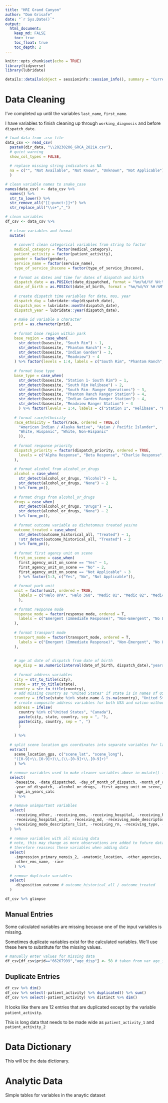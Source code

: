 ```yaml
---
title: "HRI Grand Canyon"
author: "Dom Grisafe"
date: "`r Sys.Date()`"
output: 
  html_document:
    keep_md: FALSE
    toc: true
    toc_float: true
    toc_depth: 2
---
```


```r
knitr::opts_chunk$set(echo = TRUE)
library(tidyverse)
library(lubridate)
```

```r
details::details(object = sessioninfo::session_info(), summary = "Current Session Info")
```

# Data Cleaning

I've completed up until the variables `last_name`, `first_name`.

I have variables to finish cleaning up through `working_diagnosis` and before `dispatch_date`.

```r
# load data from .csv file
data_csv <- read_csv(
  paste0(dir_data, "\\20230206_GRCA_2021A.csv"),
  # quiet warning
  show_col_types = FALSE,
  
  # replace missing string indicators as NA
  na = c("", "Not Available", "Not Known", "Unknown", "Not Applicable")
  )

# clean variable names to snake_case
names(data_csv) <- data_csv %>% 
  names() %>% 
  str_to_lower() %>% 
  str_remove_all("[[:punct:]]+") %>% 
  str_replace_all("\\s+","_")

# clean variables
df_csv <- data_csv %>% 
  
  # clean variables and format
  mutate(
    
    # convert clean categorical variables from string to factor
    medical_category = factor(medical_category),
    patient_activity = factor(patient_activity),
    gender = factor(gender),
    service_name = factor(service_name),
    type_of_service_ihscene = factor(type_of_service_ihscene),
    
    # format as dates and time for dates of dispatch and birth
    dispatch_date = as.POSIXct(date_dispatched, format = "%m/%d/%Y %H:%M"),
    date_of_birth = as.POSIXct(date_of_birth, format = "%m/%d/%Y %H:%M"),
    
    # create dispatch time variables for date, mos, year
    dispatch_day = lubridate::day(dispatch_date),
    dispatch_mos = lubridate::month(dispatch_date),
    dispatch_year = lubridate::year(dispatch_date),
    
    # make id variable a character
    prid = as.character(prid),
    
    # format base region within park
    base_region = case_when(
      str_detect(basesite, "South Rim") ~ 1,
      str_detect(basesite, "Phantom Ranch") ~ 2,
      str_detect(basesite, "Indian Garden") ~ 3,
      str_detect(basesite, "Meadview") ~ 4
    ) %>% factor(levels = 1:4, labels = c("South Rim", "Phantom Ranch", "Indian Garden", "Meadview")),
    
    # format base type
    base_type = case_when(
      str_detect(basesite, "Station 1- South Rim") ~ 1,
      str_detect(basesite, "South Rim Helibase") ~ 2,
      str_detect(basesite, "South Rim- Ranger Operations") ~ 3,
      str_detect(basesite, "Phantom Ranch Ranger Station") ~ 4,
      str_detect(basesite, "Indian Garden Ranger Station") ~ 4,
      str_detect(basesite, "Meadview Ranger Station") ~ 4
      ) %>% factor(levels = 1:4, labels = c("Station 1", "Helibase", "Ranger Operations", "Ranger Station")),
    
    # format race/ethnicity
    race_ethnicity = factor(race, ordered = TRUE,c(
      "American Indian / Alaska Native", "Asian / Pacific Islander", 
      "White, Hispanic", "White, Non-Hispanic"
      )),
    
    # format response priority
    dispatch_priority = factor(dispatch_priority, ordered = TRUE,
      levels = c("Alpha Response", "Beta Response", "Charlie Response", "Delta Response")
    ),
    
    # format alcohol from alcohol_or_drugs
    alcohol = case_when(
      str_detect(alcohol_or_drugs, "Alcohol") ~ 1,
      str_detect(alcohol_or_drugs, "None") ~ 2
    ) %>% form_yn(),
    
    # format drugs from alcohol_or_drugs
    drugs = case_when(
      str_detect(alcohol_or_drugs, "Drugs") ~ 1,
      str_detect(alcohol_or_drugs, "None") ~ 2
    ) %>% form_yn(),
    
    # format outcome variable as dichotomous treated yes/no
    outcome_treated = case_when(
      str_detect(outcome_historical_all, "Treated") ~ 1,
      !str_detect(outcome_historical_all, "Treated") ~ 2
    ) %>% form_yn(),
    
    # format first agency unit on scene
    first_on_scene = case_when(
      first_agency_unit_on_scene == "Yes" ~ 1,
      first_agency_unit_on_scene == "No" ~ 2,
      first_agency_unit_on_scene == "Not Applicable" ~ 3
      ) %>% factor(1:3, c("Yes", "No", "Not Applicable")),
    
    # format park unit
    unit = factor(unit, ordered = TRUE, 
      labels = c("Helo 8PA", "Helo 368", "Medic 81", "Medic 82", "Medic 84", "Park Ranger")
      ),
    
    # format response mode
    response_mode = factor(response_mode, ordered = T,
      labels = c("Emergent (Immediate Response)", "Non-Emergent", "No Lights/Sirens")
    ),    
    
    # format transport mode
    transport_mode = factor(transport_mode, ordered = T,
      labels = c("Emergent (Immediate Response)", "Non-Emergent", "No Lights/Sirens")
    ),
    
    
    # age at date of dispatch from date of birth
    age_disp = as.numeric(interval(date_of_birth, dispatch_date),"years"),
    
    # format address variables
    city = str_to_title(city),
    state = str_to_title(state),
    country = str_to_title(country),
    # add missing country as "United States" if state is in names of USA States
    country = ifelse(state %in% state.name & is.na(country), "United States", country),
    # create composite address variables for both USA and nation without states
    address = ifelse(
      country %in% c("United States", "Canada"), 
      paste(city, state, country, sep = ", "), 
      paste(city, country, sep = ", ")
      )
    
    ) %>%
  
  # split scene location gps coordinates into separate variables for latitude and longitude
  extract(
    scene_location_gps, c("scene_lat", "scene_long"), 
    "([0-9]+\\.[0-9]+)\\,(\\-[0-9]+\\.[0-9]+)"
    ) %>% 
  
  # remove variables used to make cleaner variables above in mutate() function 
  select(
    -basesite, -date_dispatched, -day_of_month_of_dispatch, -month_of_dispatch_alltime,
    -year_of_dispatch, -alcohol_or_drugs, -first_agency_unit_on_scene, -age,
    -age_in_years_calc
    ) %>% 
  
  # remove unimportant variables
  select(
    -receiving_other, -receiving_ems, -receiving_hospital, -receiving_hospital_designation,
    -receiving_hospital_unit, -receiving_md, -receiving_mode_descriptors, 
    -receiving_mode_descriptors_list, -receiving_rn, -receiving_type, -receiving_usng  
  ) %>% 
  
  # remove variables with all missing data
  # note, this may change as more observations are added to future datasets
  # therefore reassess these variables when adding data
  select(
    -impression_primary_nemsis_2, -anatomic_location, -other_agencies,
    -other_ems_name, -race
    ) %>% 
  
  # remove duplicate variables
  select(
    -disposition_outcome # outcome_historical_all / outcome_treated
  )
```

```r
df_csv %>% glimpse
```


## Manual Entries

Some calculated variables are missing because one of the input variables is missing.

Sometimes duplicate variables exist for the calculated variables. We'll use these here to substitute for the missing values.

```r
# manually enter values for missing data
df_csv[df_csv$prid=="66267999","age_disp"] <- 58 # taken from var age_in_years_calc
```


## Duplicate Entries

```r
df_csv %>% dim()
df_csv %>% select(-patient_activity) %>% duplicated() %>% sum()
df_csv %>% select(-patient_activity) %>% distinct %>% dim()
```

It looks like there are 12 entries that are duplicated except by the variable  `patient_activity`.

This is long data that needs to be made wide as `patient_activity_1` and `patient_activity_2`


# Data Dictionary

This will be the data dictionary.


# Analytic Data

Simple tables for variables in the anaytic dataset